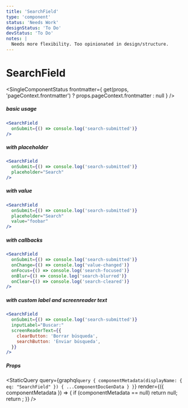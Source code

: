 ```yaml
---
title: 'SearchField'
type: 'component'
status: 'Needs Work'
designStatus: 'To Do'
devStatus: 'To Do'
notes: |
  Needs more flexibility. Too opinionated in design/structure.
---
```



# SearchField

<SingleComponentStatus
  frontmatter={
    get(props, 'pageContext.frontmatter') ? props.pageContext.frontmatter : null
  }
/>

##### basic usage

```jsx live=true
<SearchField 
  onSubmit={() => console.log('search-submitted')} 
/>
```

##### with placeholder

```jsx live=true
<SearchField
  onSubmit={() => console.log('search-submitted')}
  placeholder="Search"
/>
```

##### with value

```jsx live=true
<SearchField
  onSubmit={() => console.log('search-submitted')}
  placeholder="Search"
  value="foobar"
/>
```

##### with callbacks

```jsx live=true
<SearchField
  onSubmit={() => console.log('search-submitted')}
  onChange={() => console.log('value-changed')}
  onFocus={() => console.log('search-focused')}
  onBlur={() => console.log('search-blurred')}
  onClear={() => console.log('search-cleared')}
/>
```

##### with custom label and screenreader text

```jsx live=true
<SearchField
  onSubmit={() => console.log('search-submitted')}
  inputLabel="Buscar:"
  screenReaderText={{
    clearButton: 'Borrar búsqueda',
    searchButton: 'Enviar búsqueda',
  }}
/>
```

##### Props

<StaticQuery
  query={graphql`
    query {
      componentMetadata(displayName: { eq: "SearchField" }) {
        ...ComponentDocGenData
      }
    }
  `}
  render={({ componentMetadata }) => {
    if (componentMetadata == null) return null;
    return <PropsTable propMetaData={componentMetadata.props} />;
  }}
/>
